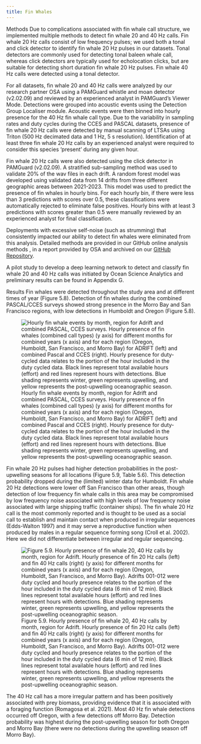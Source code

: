 ```yaml
---
title: Fin Whales
---
```


Methods Due to complications associated with fin whale call structure, we implemented multiple methods to detect fin whale 20 and 40 Hz calls. Fin whale 20 Hz calls consist of low frequency pulses; we used both a tonal and click detector to identify fin whale 20 Hz pulses in our datasets. Tonal detectors are commonly used for detecting tonal baleen whale call, whereas click detectors are typically used for echolocation clicks, but are suitable for detecting short duration fin whale 20 Hz pulses. Fin whale 40 Hz calls were detected using a tonal detector.

For all datasets, fin whale 20 and 40 Hz calls were analyzed by our research partner OSA using a PAMGuard whistle and moan detector (v2.02.09) and reviewed by an experienced analyst in PAMGuard's Viewer Mode. Detections were grouped into acoustic events using the Detection Group Localiser module. Acoustic events were then binned into hourly presence for the 40 Hz fin whale call type. Due to the variability in sampling rates and duty cycles during the CCES and PASCAL datasets, presence of fin whale 20 Hz calls were detected by manual scanning of LTSAs using Triton (500 Hz decimated data and 1 Hz, 5 s resolution). Identification of at least three fin whale 20 Hz calls by an experienced analyst were required to consider this species 'present' during any given hour.

Fin whale 20 Hz calls were also detected using the click detector in PAMGuard (v2.02.09). A stratified sub-sampling method was used to validate 20% of the wav files in each drift. A random forest model was developed using validated data from 14 drifts from three different geographic areas between 2021-2023. This model was used to predict the presence of fin whales in hourly bins. For each hourly bin, if there were less than 3 predictions with scores over 0.5, these classifications were automatically rejected to eliminate false positives. Hourly bins with at least 3 predictions with scores greater than 0.5 were manually reviewed by an experienced analyst for final classification.

Deployments with excessive self-noise (such as strumming) that consistently impacted our ability to detect fin whales were eliminated from this analysis. Detailed methods are provided in our GitHub online analysis methods , in a report provided by OSA and archived on our [GitHub Repository](https://sael-swfsc.github.io/adrift-analysis-methods/content/BaleenWhales/Overview.html#fin-20-hz-adrift).

A pilot study to develop a deep learning network to detect and classify fin whale 20 and 40 Hz calls was initiated by Ocean Science Analytics and preliminary results can be found in Appendix G.

Results Fin whales were detected throughout the study area and at different times of year (Figure 5.8). Detection of fin whales during the combined PASCAL/CCES surveys showed strong presence in the Morro Bay and San Francisco regions, with low detections in Humboldt and Oregon (Figure 5.8).

![Hourly fin whale events by month, region for Adrift and combined PASCAL, CCES surveys. Hourly presence of fin whales (combined call types) (y axis) for different months for combined years (x axis) and for each region (Oregon, Humboldt, San Francisco, and Morro Bay) for ADRIFT (left) and combined Pascal and CCES (right). Hourly presence for duty-cycled data relates to the portion of the hour included in the duty cycled data. Black lines represent total available hours (effort) and red lines represent hours with detections. Blue shading represents winter, green represents upwelling, and yellow represents the post-upwelling oceanographic season.](/figs/AdPC_fin_HourlyPresence.png){#fig-AdPC_fin_HourlyPresence.png fig-alt="Hourly presence of fin whales detected during the Adrift study (left graph) and the combined PASCAL/CCES surveys (right graph). Detections in Oregon are shown in the top graphs, then Humboldt, San Francisco, and Morro Bay at the bottom. The number of hours is provided on the y-axis, and the date on the x-axis, with seasons shaded in blue for winter, green for upwelling, and yellow for the post-upwelling season. Effort is outlined with a black line, and hours of effort with detections are highlighted in red. Detection of fin whales varied by drift for the Adrift survey. Detections of fin whales were very strong in San Francisco and Morro Bay for PASCAL/CCES surveys, with few detections in Oregon and Humboldt."}

Fin whale 20 Hz pulses had higher detection probabilities in the post-upwelling seasons for all locations (Figure 5.9, Table 5.6). This detection probability dropped during the (limited) winter data for Humboldt. Fin whale 20 Hz detections were lower off San Francisco than other areas, though detection of low frequency fin whale calls in this area may be compromised by low frequency noise associated with high levels of low frequency noise associated with large shipping traffic (container ships). The fin whale 20 Hz call is the most commonly reported and is thought to be used as a social call to establish and maintain contact when produced in irregular sequences (Edds-Walton 1997) and it may serve a reproductive function when produced by males in a regular sequence forming song (Croll et al. 2002). Here we did not differentiate between irregular and regular sequencing.

![Figure 5.9. Hourly presence of fin whale 20, 40 Hz calls by month, region for Adrift. Hourly presence of fin 20 Hz calls (left) and fin 40 Hz calls (right) (y axis) for different months for combined years (x axis) and for each region (Oregon, Humboldt, San Francisco, and Morro Bay). Adrifts 001-012 were duty cycled and hourly presence relates to the portion of the hour included in the duty cycled data (6 min of 12 min). Black lines represent total available hours (effort) and red lines represent hours with detections. Blue shading represents winter, green represents upwelling, and yellow represents the post-upwelling oceanographic season.](/figs/ADRIFT_fin2040_HourlyPresence.png){#fin-ADRIFT_fin2040_HourlyPresence fig-alt="Hourly presence of fin whale 20 Hz calls detected during the Adrift study (left graph) and fin whale 40 Hz calls (right graph). Detections in Oregon are shown in the top graphs, then Humboldt, San Francisco, and Morro Bay at the bottom. The number of hours is provided on the y-axis, and the date on the x-axis, with seasons shaded in blue for winter, green for upwelling, and yellow for the post-upwelling season. Effort is outlined with a black line, and hours of effort with detections are highlighted in red. Most fin whale calls detected were 20 Hz calls; detection of fin whale 40 Hz calls were primarily from Oregon and Morro Bay."}

The 40 Hz call has a more irregular pattern and has been positively associated with prey biomass, providing evidence that it is associated with a foraging function (Romagosa et al. 2021). Most 40 Hz fin whale detections occurred off Oregon, with a few detections off Morro Bay. Detection probability was highest during the post-upwelling season for both Oregon and Morro Bay (there were no detections during the upwelling season off Morro Bay).
